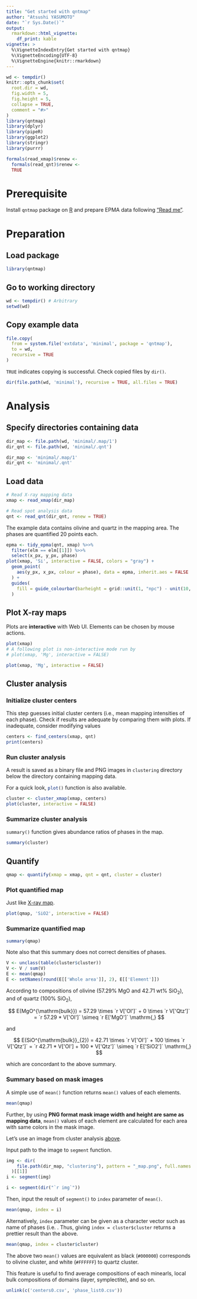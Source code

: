 ```yaml
---
title: "Get started with qntmap"
author: "Atsushi YASUMOTO"
date: "`r Sys.Date()`"
output: 
  rmarkdown::html_vignette:
    df_print: kable
vignette: >
  %\VignetteIndexEntry{Get started with qntmap}
  %\VignetteEncoding{UTF-8}
  %\VignetteEngine{knitr::rmarkdown}
---
```


<!-- © 2018 JAMSTEC -->

```r
wd <- tempdir()
knitr::opts_chunk$set(
  root.dir = wd,
  fig.width = 5,
  fig.height = 5,
  collapse = TRUE,
  comment = "#>"
)
library(qntmap)
library(dplyr)
library(pipeR)
library(ggplot2)
library(stringr)
library(purrr)

formals(read_xmap)$renew <-
  formals(read_qnt)$renew <- 
  TRUE
```

# Prerequisite

Install `qntmap` package on [R](https://www.r-project.org/) and prepare EPMA data following ["Read me"](../index.html#epma-analysis).

# Preparation

## Load package

```r
library(qntmap)
```

## Go to working directory

```r
wd <- tempdir() # Arbitrary
setwd(wd)
```

## Copy example data

```r
file.copy(
  from = system.file('extdata', 'minimal', package = 'qntmap'),
  to = wd,
  recursive = TRUE
)
```

`TRUE` indicates copying is successful. 
Check copied files by `dir()`.

```r
dir(file.path(wd, 'minimal'), recursive = TRUE, all.files = TRUE)
```

# Analysis

## Specify directories containing data

```r
dir_map <- file.path(wd, 'minimal/.map/1')
dir_qnt <- file.path(wd, 'minimal/.qnt')
```

``` r
dir_map <- 'minimal/.map/1'
dir_qnt <- 'minimal/.qnt'
```

## Load data

```r
# Read X-ray mapping data
xmap <- read_xmap(dir_map)

# Read spot analysis data
qnt <- read_qnt(dir_qnt, renew = TRUE)
```

The example data contains olivine and quartz in the mapping area.
The phases are quantified 20 points each.

```r
epma <- tidy_epma(qnt, xmap) %>>%
  filter(elm == elm[[1]]) %>>%
  select(x_px, y_px, phase)
plot(xmap, 'Si', interactive = FALSE, colors = "gray") +
  geom_point(
    aes(y_px, x_px, colour = phase), data = epma, inherit.aes = FALSE
  ) +
  guides(
    fill = guide_colourbar(barheight = grid::unit(1, "npc") - unit(10, "line"))
  )
```


## Plot X-ray maps

Plots are **interactive** with Web UI.
Elements can be chosen by mouse actions.

```.r
plot(xmap)
# A following plot is non-interactive mode run by
# plot(xmap, 'Mg', interactive = FALSE)
```

```r
plot(xmap, 'Mg', interactive = FALSE)
```


## Cluster analysis

### Initialize cluster centers

This step guesses initial cluster centers
(i.e., mean mapping intensities of each phase).
Check if results are adequate by comparing them with plots.
If inadequate, consider modifying values

```r
centers <- find_centers(xmap, qnt)
print(centers)
```

### Run cluster analysis {#run-cls}

A result is saved as a binary file and PNG images in `clustering` directory below the directory containing mapping data.

For a quick look, `plot()`{.r} function is also available.

```r
cluster <- cluster_xmap(xmap, centers)
plot(cluster, interactive = FALSE)
```


### Summarize cluster analysis

`summary()` function gives abundance ratios of phases in the map.

```r
summary(cluster)
```

## Quantify

```r
qmap <- quantify(xmap = xmap, qnt = qnt, cluster = cluster)
```

### Plot quantified map

Just like [X-ray map](#Plot X-ray map).

```r
plot(qmap, 'SiO2', interactive = FALSE)
```

### Summarize quantified map

```r
summary(qmap)
```

Note also that this summary does not correct densities of phases.

```r
V <- unclass(table(cluster$cluster))
V <- V / sum(V)
E <- mean(qmap)
E <- setNames(round(E[['Whole area']], 2), E[['Element']])
```

According to compositions of olivine (57.29% MgO and 42.71 wt% SiO~2~),
and of quartz (100% SiO~2~),

$$
E(MgO^{\mathrm{bulk}}) = 
  57.29 \times `r V['Ol']` + 0 \times `r V['Qtz']` = 
  `r 57.29 * V['Ol']` \simeq 
  `r E['MgO']` \mathrm{,}
$$

and

$$
E(SiO^{\mathrm{bulk}}_{2}) = 
  42.71 \times `r V['Ol']` + 100 \times `r V['Qtz']` = 
  `r 42.71 * V['Ol'] + 100 * V['Qtz']` \simeq
  `r E['SiO2']` \mathrm{,}
$$

which are concordant to the above summary.

### Summary based on mask images

A simple use of `mean()` function returns `mean()` values of each elements.

```r
mean(qmap)
```

Further, by using 
**PNG format mask image width and height are same as mapping data**, 
`mean()` values of each element are calculated for each area with same colors in the mask image.

Let's use an image from cluster analysis [above](#run-cls).

Input path to the image to `segment` function.

```r
img <- dir(
    file.path(dir_map, "clustering"), pattern = "_map.png", full.names = TRUE
  )[[1]]
i <- segment(img)
```

``` r
i <- segment(dir("`r img`"))
```

Then, input the result of `segment()` to `index` parameter of `mean()`.

```r
mean(qmap, index = i)
```

Alternatively, `index` parameter can be given as a character vector such as name of phases (i.e. .
Thus, giving `index = cluster$cluster` returns a prettier result than the above.

```r
mean(qmap, index = cluster$cluster)
```

The above two `mean()` values are equivalent as black (`#000000`) corresponds to olivine cluster,
and white (`#FFFFFF`) to quartz cluster.

This feature is useful to find average compositions of each minearls, 
local bulk compositions of domains (layer, symplectite), and so on.

```r
unlink(c('centers0.csv', 'phase_list0.csv'))
```

